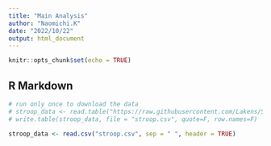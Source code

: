 ```yaml
---
title: "Main Analysis"
author: "Naomichi.K"
date: "2022/10/22"
output: html_document
---
```


```r
knitr::opts_chunk$set(echo = TRUE)
```

## R Markdown

```r
# run only once to download the data
# stroop_data <- read.table("https://raw.githubusercontent.com/Lakens/Stroop/master/stroop.txt", sep = "\t", header = TRUE)
# write.table(stroop_data, file = "stroop.csv", quote=F, row.names=F)

stroop_data <- read.csv("stroop.csv", sep = " ", header = TRUE)
```

